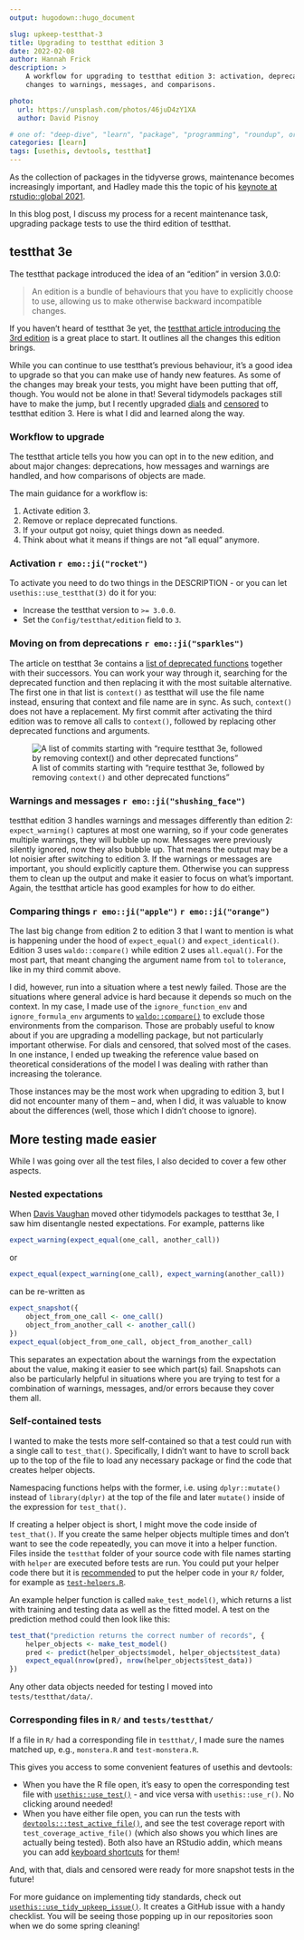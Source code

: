 ```yaml
---
output: hugodown::hugo_document

slug: upkeep-testthat-3
title: Upgrading to testthat edition 3
date: 2022-02-08
author: Hannah Frick
description: >
    A workflow for upgrading to testthat edition 3: activation, deprecations, 
    changes to warnings, messages, and comparisons.

photo:
  url: https://unsplash.com/photos/46juD4zY1XA
  author: David Pisnoy

# one of: "deep-dive", "learn", "package", "programming", "roundup", or "other"
categories: [learn] 
tags: [usethis, devtools, testthat]
---
```


<!--
TODO:
* [x] Look over / edit the post's title in the yaml
* [x] Edit (or delete) the description; note this appears in the Twitter card
* [x] Pick category and tags (see existing with `hugodown::tidy_show_meta()`)
* [x] Find photo & update yaml metadata
* [x] Create `thumbnail-sq.jpg`; height and width should be equal
* [x] Create `thumbnail-wd.jpg`; width should be >5x height
* [x] `hugodown::use_tidy_thumbnails()`
* [ ] ~Add intro sentence, e.g. the standard tagline for the package~
* [ ] ~`usethis::use_tidy_thanks()`~
-->


As the collection of packages in the tidyverse grows, maintenance becomes increasingly important, and Hadley made this the topic of his [keynote at rstudio::global 2021](https://www.rstudio.com/resources/rstudioglobal-2021/maintaining-the-house-the-tidyverse-built/). 

In this blog post, I discuss my process for a recent maintenance task, upgrading package tests to use the third edition of testthat.

## testthat 3e
 
The testthat package introduced the idea of an "edition" in version 3.0.0:

> An edition is a bundle of behaviours that you have to explicitly choose to use, allowing us to make otherwise backward incompatible changes.

If you haven't heard of testthat 3e yet, the [testthat article introducing the 3rd edition](https://testthat.r-lib.org/articles/third-edition.html) is a great place to start. It outlines all the changes this edition brings.

While you can continue to use testthat's previous behaviour, it's a good idea to upgrade so that you can make use of handy new features. As some of the changes may break your tests, you might have been putting that off, though. You would not be alone in that! Several tidymodels packages still have to make the jump, but I recently upgraded [dials](https://github.com/tidymodels/dials/) and [censored](https://github.com/tidymodels/censored/) to testthat edition 3. Here is what I did and learned along the way.

### Workflow to upgrade

The testthat article tells you how you can opt in to the new edition, and about major changes: deprecations, how messages and warnings are handled, and how comparisons of objects are made.

The main guidance for a workflow is:

1. Activate edition 3.
2. Remove or replace deprecated functions.
3. If your output got noisy, quiet things down as needed.
4. Think about what it means if things are not "all equal" anymore.

### Activation `r emo::ji("rocket")`

To activate you need to do two things in the DESCRIPTION - or you can let `usethis::use_testthat(3)` do it for you:

- Increase the testthat version to `>= 3.0.0`.
- Set the `Config/testthat/edition` field to `3`.

### Moving on from deprecations `r emo::ji("sparkles")`

The article on testthat 3e contains a [list of deprecated functions](https://testthat.r-lib.org/articles/third-edition.html#deprecations) together with their successors. You can work your way through it, searching for the deprecated function and then replacing it with the most suitable alternative. The first one in that list is `context()` as testthat will use the file name instead, ensuring that context and file name are in sync. As such, `context()` does not have a replacement. My first commit after activating the third edition was to remove all calls to `context()`, followed by replacing other deprecated functions and arguments.

![A list of commits starting with "require testthat 3e, followed by removing `context()` and other deprecated functions"](commits.png)

### Warnings and messages `r emo::ji("shushing_face")`

testthat edition 3 handles warnings and messages differently than edition 2: `expect_warning()` captures at most one warning, so if your code generates multiple warnings, they will bubble up now. Messages were previously silently ignored, now they also bubble up. That means the output may be a lot noisier after switching to edition 3. If the warnings or messages are important, you should explicitly capture them. Otherwise you can suppress them to clean up the output and make it easier to focus on what's important. Again, the testthat article has good examples for how to do either.

### Comparing things `r emo::ji("apple")` `r emo::ji("orange")`

The last big change from edition 2 to edition 3 that I want to mention is what is happening under the hood of `expect_equal()` and `expect_identical()`. Edition 3 uses `waldo::compare()` while edition 2 uses `all.equal()`. For the most part, that meant changing the argument name from `tol` to `tolerance`, like in my third commit above. 

I did, however, run into a situation where a test newly failed. Those are the situations where general advice is hard because it depends so much on the context. In my case, I made use of the `ignore_function_env` and `ignore_formula_env` arguments to [`waldo::compare()`](https://waldo.r-lib.org/reference/compare.html) to exclude those environments from the comparison. Those are probably useful to know about if you are upgrading a modelling package, but not particularly important otherwise. For dials and censored, that solved most of the cases. In one instance, I ended up tweaking the reference value based on theoretical considerations of the model I was dealing with rather than increasing the tolerance. 

Those instances may be the most work when upgrading to edition 3, but I did not encounter many of them -- and, when I did, it was valuable to know about the differences (well, those which I didn't choose to ignore).


## More testing made easier

While I was going over all the test files, I also decided to cover a few other aspects.

### Nested expectations

When [Davis Vaughan](https://github.com/DavisVaughan) moved other tidymodels packages to testthat 3e, I saw him disentangle nested expectations. For example, patterns like 

```r
expect_warning(expect_equal(one_call, another_call))
```
or 
```r
expect_equal(expect_warning(one_call), expect_warning(another_call))
```
can be re-written as
```r
expect_snapshot({
    object_from_one_call <- one_call()
    object_from_another_call <- another_call()
})
expect_equal(object_from_one_call, object_from_another_call)
```
This separates an expectation about the warnings from the expectation about the value, making it easier to see which part(s) fail. Snapshots can also be particularly helpful in situations where you are trying to test for a combination of warnings, messages, and/or errors because they cover them all.

### Self-contained tests

I wanted to make the tests more self-contained so that a test could run with a single call to `test_that()`. Specifically, I didn't want to have to scroll back up to the top of the file to load any necessary package or find the code that creates helper objects.

Namespacing functions helps with the former, i.e. using `dplyr::mutate()` instead of `library(dplyr)` at the top of the file and later `mutate()` inside of the expression for `test_that()`. 

If creating a helper object is short, I might move the code inside of `test_that()`. If you create the same helper objects multiple times and don't want to see the code repeatedly, you can move it into a helper function. Files inside the `testthat` folder of your source code with file names starting with `helper` are executed before tests are run. You could put your helper code there but it is [recommended](https://testthat.r-lib.org/reference/test_file.html#special-files) to put the helper code in your `R/` folder, for example as [`test-helpers.R`](https://testthat.r-lib.org/articles/custom-expectation.html).

An example helper function is called `make_test_model()`, which returns a list with training and testing data as well as the fitted model. A test on the prediction method could then look like this:
```r
test_that("prediction returns the correct number of records", {
    helper_objects <- make_test_model()
    pred <- predict(helper_objects$model, helper_objects$test_data)
    expect_equal(nrow(pred), nrow(helper_objects$test_data))
})
```

Any other data objects needed for testing I moved into `tests/testthat/data/`. 


### Corresponding files in `R/` and `tests/testthat/`

If a file in `R/` had a corresponding file in `testthat/`, I made sure the names matched up, e.g., `monstera.R` and `test-monstera.R`.

This gives you access to some convenient features of usethis and devtools:

* When you have the R file open, it's easy to open the corresponding test file with [`usethis::use_test()`](https://usethis.r-lib.org/reference/use_r.html) - and vice versa with `usethis::use_r()`. No clicking around needed!
* When you have either file open, you can run the tests with [`devtools:::test_active_file()`](http://devtools.r-lib.org/reference/test.html), and see the test coverage report with `test_coverage_active_file()` (which also shows you which lines are actually being tested). Both also have an RStudio addin, which means you can add [keyboard shortcuts](https://rstudio.github.io/rstudioaddins/#keyboard-shorcuts) for them!

And, with that, dials and censored were ready for more snapshot tests in the future!

For more guidance on implementing tidy standards, check out [`usethis::use_tidy_upkeep_issue()`](https://usethis.r-lib.org/reference/tidyverse.html). It creates a GitHub issue with a handy checklist. You will be seeing those popping up in our repositories soon when we do some spring cleaning! 
